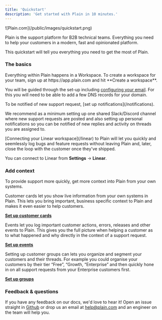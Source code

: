 ```yaml
---
title: 'Quickstart'
description: 'Get started with Plain in 10 minutes.'
---
```


<Frame>![Plain.com](/public/images/quickstart.png)</Frame>

Plain is the support platform for B2B technical teams. Everything you need to help your customers in a modern, fast and opinionated platform.

This quickstart will tell you everything you need to get the most of Plain.

### The basics

<AccordionGroup>
<Accordion title="Create a workspace" icon="seedling">
Everything within Plain happens in a Workspace. To create a workspace for your team, sign up at https://app.plain.com and hit **Create a workspace**.

You will be guided through the set-up including [configuring your email](/email). For this you will need to be able to add a few DNS records for your domain.

</Accordion>

<Accordion title="Set up notifications" icon="bell">
To be notified of new support request, [set up notifications](/notifications).

We recommend as a minimum setting up one shared Slack/Discord channel where new support requests are posted and also setting up personal notifications so you can be notified of new replies and activity on threads you are assigned to.

</Accordion>

<Accordion title="Connect your Linear workspace" icon="link">
  [Connecting your Linear workspace](/linear) to Plain will let you quickly and seemlessly log bugs and feature
  requests without leaving Plain and, later, close the loop with the customer once they've shipped.

You can connect to Linear from **Settings** → **Linear**.

</Accordion>

</AccordionGroup>

### Add context

To provide support more quickly, get more context into Plain from your own systems.

<AccordionGroup>
<Accordion title="Add customer cards" icon="address-card">
Customer cards let you show live information from your own systems in Plain. This lets you bring important, business specific context to Plain and makes it even easier to help customers.

[**Set up customer cards**](/customer-cards/)

</Accordion>
<Accordion title="Log key events" icon="code">
Events let you log important customer actions, errors, releases and other events to Plain. This gives you the full picture when helping a customer as to what happened and why directly in the context of a support request.

[**Set up events**](/events/)

</Accordion>
<Accordion title="Set up customer groups" icon="user-group">
Setting up customer groups can lets you organize and segment your customers and their threads. For example you could organise your customers by their tier “Free”, “Growth, “Enterprise” and then quickly hone in on all support requests from your Enterprise customers first.

[**Set up groups**](/groups/)

</Accordion>
</AccordionGroup>

### Feedback & questions

If you have any feedback on our docs, we'd love to hear it! Open an issue straight in [Github](https://github.com/team-plain/docs) or drop us an email
at [help@plain.com](mailto:help@plain.com) and an engineer on the team will help you.
